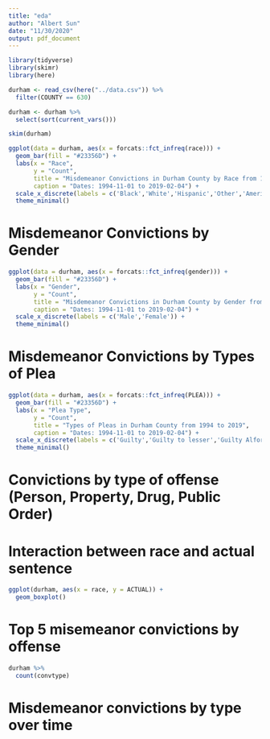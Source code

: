 ```yaml
---
title: "eda"
author: "Albert Sun"
date: "11/30/2020"
output: pdf_document
---
```

```r
library(tidyverse)
library(skimr)
library(here)
```

```r
durham <- read_csv(here("../data.csv")) %>% 
  filter(COUNTY == 630)
```

```r
durham <- durham %>% 
  select(sort(current_vars())) 
```


```r
skim(durham)
```

```r
ggplot(data = durham, aes(x = forcats::fct_infreq(race))) + 
  geom_bar(fill = "#23356D") + 
  labs(x = "Race",
       y = "Count",
       title = "Misdemeanor Convictions in Durham County by Race from 1994 to 2019",
       caption = "Dates: 1994-11-01 to 2019-02-04") + 
  scale_x_discrete(labels = c('Black','White','Hispanic','Other','American Indian','Unknown','Asian')) + 
  theme_minimal() 
```

# Misdemeanor Convictions by Gender

```r
ggplot(data = durham, aes(x = forcats::fct_infreq(gender))) + 
  geom_bar(fill = "#23356D") + 
  labs(x = "Gender",
       y = "Count",
       title = "Misdemeanor Convictions in Durham County by Gender from 1994 to 2019",
       caption = "Dates: 1994-11-01 to 2019-02-04") + 
  scale_x_discrete(labels = c('Male','Female')) + 
  theme_minimal()
```

# Misdemeanor Convictions by Types of Plea

```r
ggplot(data = durham, aes(x = forcats::fct_infreq(PLEA))) + 
  geom_bar(fill = "#23356D") + 
  labs(x = "Plea Type",
       y = "Count",
       title = "Types of Pleas in Durham County from 1994 to 2019",
       caption = "Dates: 1994-11-01 to 2019-02-04") + 
  scale_x_discrete(labels = c('Guilty','Guilty to lesser','Guilty Alford','No Contest','Not Guilty')) + 
  theme_minimal()
```


# Convictions by type of offense (Person, Property, Drug, Public Order)


# Interaction between race and actual sentence



```r
ggplot(durham, aes(x = race, y = ACTUAL)) + 
  geom_boxplot()
```


# Top 5 misemeanor convictions by offense

```r
durham %>%
  count(convtype)
```


# Misdemeanor convictions by type over time
